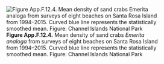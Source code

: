 
![**Figure App.F.12.4.** Mean density of sand crabs _Emerita analoga_ from surveys of eight beaches on Santa Rosa Island from 1994–2015. Curved blue line represents the statistically smoothed mean. Figure: Channel Islands National Park](../img/cinms_cr/App.F.12.4.Emerita_CINP.jpg)